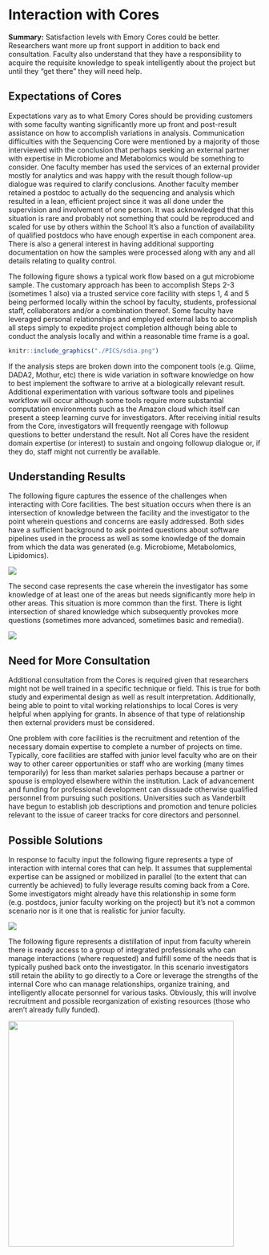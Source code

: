 # Interaction with Cores

**Summary:** Satisfaction levels with Emory Cores could be better. Researchers want more up front
support in addition to back end consultation. Faculty also understand that they have a responsibility to acquire the requisite knowledge to speak intelligently about the project but until they "get there" they will need help. 
 
## Expectations of Cores

Expectations vary as to what Emory Cores should be providing customers with some faculty wanting significantly more up front and post-result assistance on how to accomplish variations in analysis. Communication difficulties with the Sequencing Core were mentioned by a majority of those interviewed with the conclusion that perhaps seeking an external partner with expertise in Microbiome and Metabolomics would be something to consider. One faculty member has used the services of an external provider mostly for analytics and was happy with the result though follow-up dialogue was required to clarify conclusions. Another faculty member retained a postdoc to actually do the sequencing and analysis which resulted in a lean, efficient project since it was all done under the supervision and involvement of one person. It was acknowledged that this situation is rare and probably not something that could be reproduced and scaled for use by others within the School It's also a function of availability of qualified postdocs who have enough expertise in each component area. There is also a general interest in having additional supporting documentation on how the samples were processed along with any and all details relating to quality control.

The following figure shows a typical work flow based on a gut microbiome sample. The customary approach has been to accomplish Steps 2-3 (sometimes 1 also) via a trusted service core facility with steps 1, 4 and 5 being performed locally within the school by faculty, students, professional staff, collaborators and/or a combination thereof. Some faculty have leveraged personal relationships and employed external labs to accomplish all steps simply to expedite project completion although being able to conduct the analysis locally and within a reasonable time frame is a goal. 

```r
knitr::include_graphics("./PICS/sdia.png")
```

If the analysis steps are broken down into the component tools (e.g. Qiime, DADA2, Mothur, etc) there is wide variation in software knowledge on how to best implement the software to arrive at a biologically relevant result. Additional experimentation with various software tools and pipelines workflow will occur although some tools require more substantial computation environments such as the Amazon cloud which itself can present a steep learning curve for investigators. After receiving initial results from the Core, investigators will frequently reengage with followup questions to better understand the result. Not all Cores have the resident domain expertise (or interest) to sustain and ongoing followup dialogue or, if they do, staff might not currently be available. 


## Understanding Results

The following figure captures the essence of the challenges when interacting with Core facilities. The best situation occurs when there is an intersection of knowledge between the facility and the investigator to the point wherein questions and concerns are easily addressed. Both sides have a sufficient background to ask pointed questions about software pipelines used in the process as well as some knowledge of the domain from which the data was generated (e.g. Microbiome, Metabolomics, Lipidomics). 

![](./PICS/core.png)

The second case represents the case wherein the investigator has some knowledge of at least one of the areas but needs significantly more help in other areas. This situation is more common than the first. There is light intersection of shared knowledge which subsequently provokes more questions (sometimes more advanced, sometimes basic and remedial).

![](./PICS/core2.png)

## Need for More Consultation 

Additional consultation from the Cores is required given that researchers might not be well trained in a specific technique or field. This is true for both study and experimental design as well as result interpretation. Additionally, being able to point to vital working relationships to local Cores is very helpful when applying for grants. In absence of that type of relationship then external providers must be considered. 

One problem with core facilities is the recruitment and retention of the necessary domain expertise to complete a number of projects on time. Typically, core facilities are staffed with junior level faculty who are on their way to other career opportunities or staff who are working (many times temporarily) for less than market salaries perhaps because a partner or spouse is employed elsewhere within the institution. Lack of advancement and funding for professional development can dissuade otherwise qualified personnel from pursuing such positions. Universities such as Vanderbilt have begun to establish job descriptions and promotion and tenure policies relevant to the issue of career tracks for core directors and personnel.

## Possible Solutions 

In response to faculty input the following figure represents a type of interaction with internal cores that can help. It assumes that supplemental expertise can be assigned or mobilized in parallel (to the extent that can currently be achieved) to fully leverage results coming back from a Core. Some investigators might already have this relationship in some form (e.g. postdocs, junior faculty working on the project) but it's not a common scenario nor is it one that is realistic for junior faculty.

![](./PICS/coresol.png)


The following figure represents a distillation of input from faculty wherein there is ready access to a group of integrated professionals who can manage interactions (where requested) and fulfill some of the needs that is typically pushed back onto the investigator. In this scenario investigators still retain the ability to go directly to a Core or leverage the strengths of the internal Core who can manage relationships, organize training, and intelligently allocate personnel for various tasks. Obviously, this will involve recruitment and possible reorganization of existing resources (those who aren't already fully funded).

![](./PICS/coresol3.png){width=450px}

